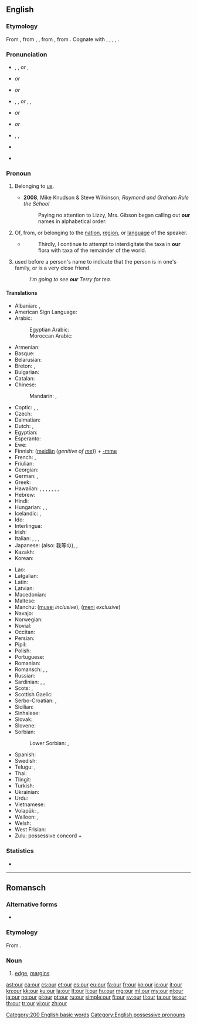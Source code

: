 ==English==
{{wikipedia}}

===Etymology===
From {{etyl|enm|en}} {{term|oure|lang=enm}}, from {{etyl|ang|en}} {{term|ure|ūre||lang=ang}}, {{term|user|ūser|our|lang=ang}}, from {{etyl|gem-pro|en}} {{term/t|gem-pro|*unseraz||of us, our}}, from {{etyl|ine-pro|en}} {{term/t|ine-pro|*no-s-ero-||our}}. Cognate with {{etyl|fy|-}} {{term|ús||our|lang=fy}}, {{etyl|nds|-}} {{term|uns||our|lang=nds}}, {{etyl|nl|-}} {{term|onze||our|lang=nl}}, {{etyl|de|-}} {{term|unser||our|lang=de}}, {{etyl|da|-}} {{term|vor||our|lang=da}}.

===Pronunciation===
; {{a|UK}}
* {{enPR|ouər}}, {{IPA|/ˈaʊə(ɹ)/}}, {{X-SAMPA|/"aU@r/}} ''or'' {{IPA|/ɑː(ɹ)/}}, {{X-SAMPA|/A:(\r)/}}
* {{homophones|lang=en|hour}} ''or'' {{homophones|lang=en|are}}
* {{rhymes|aʊə(ɹ)}} ''or'' {{rhymes|ɑː(ɹ)}}

; {{a|US}}
* {{enPR|our}}, {{IPA|/ˈaʊɚ/}}, {{X-SAMPA|/"aU@`/}} ''or'' {{enPR|ar}}, {{IPA|/ɑɹ/|[ɑɹ]|[ɑ˞]}}, {{X-SAMPA|/Ar/}}
* {{audio|en-us-our.ogg|Audio (US)}} ''or'' {{audio|en-us-our-2.ogg|Audio (US)}}
* {{rhymes|aʊə(ɹ)}} ''or'' {{rhymes|ɑː(ɹ)}}

; {{a|AusE}}
* {{enPR|ou(ə)}}, {{IPA|/æɔ(ə)/}}, {{X-SAMPA|/{O(@)/}}
* {{rhymes|aʊ}}
* {{homophones|lang=en|ow}} {{qualifier|some dialects}}

===Pronoun===
{{en-pron|desc=possessive pronoun}}

# {{context|attributive|lang=en}} Belonging to [[us]].
#* '''2008''', Mike Knudson & Steve Wilkinson, ''Raymond and Graham Rule the School''
#*: Paying no attention to Lizzy, Mrs. Gibson began calling out '''our''' names in alphabetical order.
# Of, from, or belonging to the [[nation]], [[region]], or [[language]] of the speaker.
#* {{RQ:Schuster Hepaticae V|viii}}
#*: Thirdly, I continue to attempt to interdigitate the taxa in '''our''' flora with taxa of the remainder of the world.
# {{context|Northern England|Scotland|lang=en}} used before a person's name to indicate that the person is in one's family, or is a very close friend.
#: ''I'm going to see '''our''' Terry for tea.''

====Translations====
{{trans-top|belonging to us}}
* Albanian: {{t|sq|ynë}}, {{t|sq|jonë}}
* American Sign Language: {{tø|ase|FlatB@IpsiChest-FingerUpPalmAcross RoundHoriz FlatB@ContraChest-FingerUpPalmAside}}
* Arabic: {{t-|ar|نا|alt=ـنا|tr=-naa}}
*: Egyptian Arabic: {{tø|arz|ـنا|tr=naa|sc=Arab}}
*: Moroccan Arabic: {{tø|ary|ـنا|tr=na|sc=Arab}}
* Armenian: {{t-|hy|մեր|tr=mer}}
* Basque: {{t|eu|gure}}
* Belarusian: {{t-|be|наш|tr=naš}}
* Breton: {{t|br|on}}, {{t|br|or}}
* Bulgarian: {{t+|bg|наш|tr=naš}}
* Catalan: {{t|ca|nostre}}
* Chinese:
*: Mandarin: {{t-|cmn|我們|alt=我們的|sc=Hani}}, {{t-|cmn|我们|alt=我们的|tr=wǒmen-de|sc=Hani}}
* Coptic: {{tø|cop|ⲡⲉⲛ|m|tr=pen}}, {{tø|cop|ⲧⲉⲛ|f|tr=ten}}, {{tø|cop|ⲛⲉⲛ|m-p|f-p|tr=nen}}
* Czech: {{t+|cs|náš|m}}
* Dalmatian: {{tø|dlm|nuester}}
* Dutch: {{t+|nl|ons}}, {{t+|nl|onze}}
* Egyptian: {{tø|egy|𓈖𓏥|tr=n}}
* Esperanto: {{t-|eo|nia}}
* Ewe: {{t|ee|míaƒe}}
* Finnish: ([[meidän]] (''genitive of [[me]]'')) + [[-mme#Finnish|-mme]] {{qualifier|possessive suffix}} <!-- The following belongs in the Finnish entry, not here:
*: Note: In standard Finnish, the possessive suffix is compulsory and the genitive of the personal pronoun optional. In colloquial Finnish, usually only '''meidän''' (or its colloquial or dialectal variants, '''meiän''', '''myön''') is used.-->
* French: {{t+|fr|notre}}, {{t+|fr|nos}}
* Friulian: {{tø|fur|nestri}}
* Georgian: {{t-|ka|ჩვენი|tr=č'veni|sc=Geor}}
* German: {{t+|de|unser}}, {{t+|de|unsere}} {{qualifier|accusative feminine singular; accusative all plurals}}
* Greek: {{t+|el|μας|sc=Grek}}
* Hawaiian: {{qualifier|dual, exclusive}} {{tø|haw|ko}} {{tø|haw|māua}}, {{tø|haw|kā}} {{tø|haw|māua}}, {{qualifier|dual, inclusive}} {{tø|haw|ko}} {{tø|haw|kāua}}, {{tø|haw|kā}} {{tø|haw|kāua}}, {{qualifier|plural, exclusive}} {{tø|haw|ko}} {{tø|haw|mākou}}, {{tø|haw|kā}} {{tø|haw|mākou}}, {{qualifier|plural, inclusive}} {{tø|haw|ko}} {{tø|haw|kākou}}, {{tø|haw|kā}} {{tø|haw|kākou}}
* Hebrew: {{t-|he|-נו|tr=-nu|sc=Hebr}}
* Hindi: {{t-|hi|हमारा|tr=hamārā}}
* Hungarian: {{t|hu|-nk}}, {{t|hu|-unk}}, {{t|hu|-ünk}}
* Icelandic: {{t+|is|okkar}}, {{t+|is|vor}}
* Ido: {{t|io|nia}}
* Interlingua: {{t-|ia|nostre}}
* Irish: {{t-|ga|ár}}
* Italian: {{t+|it|nostro|m|alt=il nostro}}, {{t+|it|nostra|f|alt=la nostra}}, {{t+|it|nostri|alt=i nostri|m-p}}, {{t+|it|nostre|alt=le nostre|f-p}}
* Japanese: {{t-|ja|私たち|alt=私たちの|tr=わたしたちの, watashitachi-no}} (also: 我等の), {{t-|ja|我ら|alt=我らの|tr=われらの, warera-no}}, {{t-|ja|我々|alt=我々の|tr=われわれの, wareware-no}}
* Kazakh: {{t|kk|біздің|tr=bizdiñ|sc=Cyrl}}
* Korean: {{t+|ko|우리|alt=우리의|tr=uri-ui|sc=Hang}}
{{trans-mid}}
* Lao: {{t-|lo|ຂອງພວກເຮົາ|tr=khööng phöök-hao|sc=Laoo}}
* Latgalian: {{tø|ltg|myusu}}
* Latin: {{t+|la|noster|m}}
* Latvian: {{t-|lv|mūsu}}
* Macedonian: {{t-|mk|наш|tr=naš}}
* Maltese: {{t-|mt|tagħna}}
* Manchu: ([[musei]] ''inclusive''), ([[meni]] ''exclusive'')
* Navajo: {{tø|nv|nihi-}}
* Norwegian: {{t+|no|vår}}
* Novial: {{tø|nov|nusen}}
* Occitan: {{t-|oc|nòstre}}
* Persian: {{t+|fa|ما|tr=mâ}}
* Pipil: {{tø|ppl|tu}}
* Polish: {{t+|pl|nasz}}
* Portuguese: {{t+|pt|nosso}}
* Romanian: {{t-|ro|nostru}}
* Romansch: {{t-|rm|noss}}, {{t-|rm|nies}}, {{t-|rm|nos}}
* Russian: {{t+|ru|наш|tr=naš}}
* Sardinian: {{t-|sc|nostru}}, {{t-|sc|noltru}}, {{t-|sc|nostu}}
* Scots: {{tø|sco|oor}}, {{tø|sco|wir}}
* Scottish Gaelic: {{t|gd|ar}}
* Serbo-Croatian: {{t-|sh|наш|sc=Cyrl}}, {{t-|sh|naš}}
* Sicilian: {{t+|scn|nostru}}
* Sinhalese: {{t|si|අපේ|tr=apē|sc=Sinh}}
* Slovak: {{t-|sk|náš}}
* Slovene: {{t+|sl|naš|alt=nàš}}
* Sorbian:
*: Lower Sorbian: {{t0|dsb|naju}} {{qualifier|in reference to two people}}, {{tø|dsb|naš}} {{qualifier|in reference to three or more people}}
* Spanish: {{t+|es|nuestro}}
* Swedish: {{t+|sv|vår}}
* Telugu: {{t|te|మా|tr=maa|sc=Telu}}, {{t|te|మన|tr=mana|sc=Telu}}
* Thai: {{t-|th|ของเรา|tr=kŏng rao}}
* Tlingit: {{tø|tli|haa}}
* Turkish: {{t+|tr|bizim}}
* Ukrainian: {{t-|uk|наш|tr=naš}}
* Urdu: {{t-|ur|ہمارا|tr=hamārā}}
* Vietnamese: {{t-|vi|của chúng tôi}}
* Volapük: {{t+|vo|obsik}}, {{t-|vo|obas}}
* Walloon: {{t+|wa|nosse|m|f}} {{qualifier|singular, before consonant}}, {{t+|wa|nost|m}} {{qualifier|singular, before vowel}}<!-- The following belongs at [[nosse]], [[nost]], not here: {{t+|wa|noste|f}} {{qualifier|singular, before vowel}}, {{t+|wa|nos|m-p|f-p}} -->
* Welsh: {{t-|cy|ein}}
* West Frisian: {{t+|fy|ús}}
* Zulu: possessive concord + {{t-|zu|ithu|alt=-ithu}}
{{trans-bottom}}

===Statistics===
* {{rank|do|has|could|63|our|than|some|other}}

[[Category:200 English basic words]]
[[Category:English possessive pronouns]]

----

==Romansch==

===Alternative forms===
* {{qualifier|Rumantsch Grischun|Sursilvan|Sutsilvan|Puter|Vallader}} {{l|rm|ur}}

===Etymology===
From {{etyl|la|rm}} {{term|ora|ōra|lang=la}}.

===Noun===
{{rm-noun|m}}

# {{context|Surmiran|lang=rm}} [[edge]], [[margins]]

[[ast:our]]
[[ca:our]]
[[cs:our]]
[[et:our]]
[[es:our]]
[[eu:our]]
[[fa:our]]
[[fr:our]]
[[ko:our]]
[[io:our]]
[[it:our]]
[[kn:our]]
[[kk:our]]
[[ku:our]]
[[la:our]]
[[lt:our]]
[[li:our]]
[[hu:our]]
[[mg:our]]
[[ml:our]]
[[my:our]]
[[nl:our]]
[[ja:our]]
[[no:our]]
[[pl:our]]
[[pt:our]]
[[ru:our]]
[[simple:our]]
[[fi:our]]
[[sv:our]]
[[tl:our]]
[[ta:our]]
[[te:our]]
[[th:our]]
[[tr:our]]
[[vi:our]]
[[zh:our]]